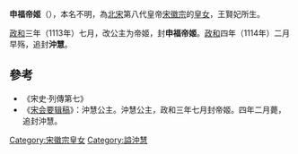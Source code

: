 {{東亞女性歷史人物
| 名稱=申福帝姬
| 身份=[[宋朝|宋朝]]公主
| 畫像=
| 說明=
| 姓=赵
| 名=
| 封爵=[[帝姬|帝姬]]
| 位號=
| 封號=申福帝姬
| 出生年=1113年
| 逝世年=1114年
| 諡號=沖慧
| 墳墓=
| 父親=[[宋徽宗|宋徽宗]]
| 同胞兄弟=沂王[[趙㮙|趙㮙]]
| 母親=[[小王貴妃_(宋徽宗)|王賢妃]]
|}}
'''申福帝姬'''（{{bd|？||1114年||catIdx=Z}}），本名不明，為[[北宋|北宋]]第八代皇帝[[宋徽宗|宋徽宗]]的[[皇女|皇女]]，王賢妃所生。

[[政和|政和]]三年（1113年）七月，改公主为帝姬，封'''申福帝姬'''。[[政和|政和]]四年（1114年）二月早殇，追封'''沖慧'''。

==參考==
*《宋史·列傳第七》
*《[[宋会要辑稿|宋会要辑稿]]》：沖慧公主。沖慧公主，政和三年七月封帝姬。四年二月薨，追封沖慧。 

{{宋朝人物小作品}}

[[Category:宋徽宗皇女|Category:宋徽宗皇女]]
[[Category:謚沖慧|Category:謚沖慧]]